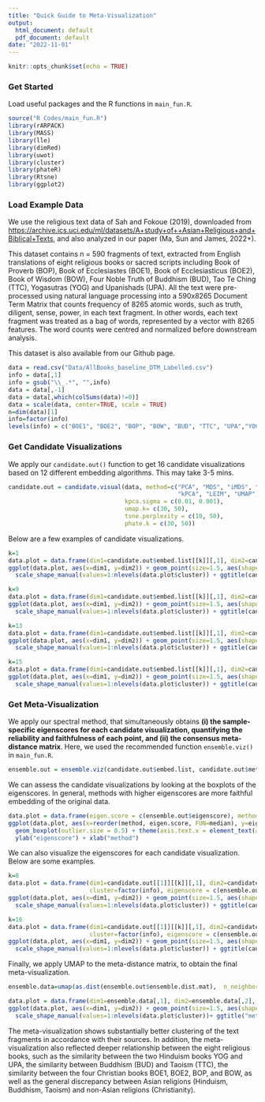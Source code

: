 ```yaml
---
title: "Quick Guide to Meta-Visualization"
output:
  html_document: default
  pdf_document: default
date: "2022-11-01"
---
```


```r
knitr::opts_chunk$set(echo = TRUE)
```

### Get Started

Load useful packages and the R functions in `main_fun.R`.

```r
source("R Codes/main_fun.R")
library(rARPACK)
library(MASS)
library(lle)
library(dimRed)
library(uwot)
library(cluster)
library(phateR)
library(Rtsne)
library(ggplot2)
```

### Load Example Data

We use the religious text data of Sah and Fokoue (2019), downloaded from <https://archive.ics.uci.edu/ml/datasets/A+study+of++Asian+Religious+and+Biblical+Texts>, and also analyzed in our paper (Ma, Sun and James, 2022+). 

This dataset contains n = 590 fragments of text, extracted from English translations of eight religious books or sacred scripts including Book of Proverb (BOP), Book of Ecclesiastes (BOE1), Book of Ecclesiasticus (BOE2), Book of Wisdom (BOW), Four Noble Truth of Buddhism (BUD), Tao Te Ching (TTC), Yogasutras (YOG) and Upanishads (UPA). All the text were pre-processed using natural language processing into a 590x8265 Document Term Matrix that counts frequency of 8265 atomic words, such as truth, diligent, sense, power, in each text fragment. In other words, each text fragment was treated as a bag of words, represented by a vector with 8265 features. The word counts were centred and normalized before downstream analysis.

This dataset is also available from our Github page.

```r
data = read.csv("Data/AllBooks_baseline_DTM_Labelled.csv")
info = data[,1]
info = gsub("\\_.*", "",info)
data = data[,-1]
data = data[,which(colSums(data)!=0)]
data = scale(data, center=TRUE, scale = TRUE)
n=dim(data)[1]
info=factor(info)
levels(info) = c("BOE1", "BOE2", "BOP", "BOW", "BUD", "TTC", "UPA","YOG")
```

### Get Candidate Visualizations

We apply our `candidate.out()` function to get 16 candidate visualizations based on 12 different embedding algorithms. This may take 3-5 mins.

```r
candidate.out = candidate.visual(data, method=c("PCA", "MDS", "iMDS", "Sammon", "LLE", "HLLE","Isomap",
                                                "kPCA", "LEIM", "UMAP", "tSNE","PHATE"),
                                 kpca.sigma = c(0.01, 0.001), 
                                 umap.k= c(30, 50), 
                                 tsne.perplexity = c(10, 50),
                                 phate.k = c(30, 50))
```

Below are a few examples of candidate visualizations.

```r
k=1
data.plot = data.frame(dim1=candidate.out$embed.list[[k]][,1], dim2=candidate.out$embed.list[[k]][,2], cluster=factor(info))
ggplot(data.plot, aes(x=dim1, y=dim2)) + geom_point(size=1.5, aes(shape=cluster, color=cluster)) +
  scale_shape_manual(values=1:nlevels(data.plot$cluster)) + ggtitle(candidate.out$method[k])
```

```r
k=9
data.plot = data.frame(dim1=candidate.out$embed.list[[k]][,1], dim2=candidate.out$embed.list[[k]][,2], cluster=factor(info))
ggplot(data.plot, aes(x=dim1, y=dim2)) + geom_point(size=1.5, aes(shape=cluster, color=cluster)) +
  scale_shape_manual(values=1:nlevels(data.plot$cluster)) + ggtitle(candidate.out$method[k])
```

```r
k=13
data.plot = data.frame(dim1=candidate.out$embed.list[[k]][,1], dim2=candidate.out$embed.list[[k]][,2], cluster=factor(info))
ggplot(data.plot, aes(x=dim1, y=dim2)) + geom_point(size=1.5, aes(shape=cluster, color=cluster)) +
  scale_shape_manual(values=1:nlevels(data.plot$cluster)) + ggtitle(candidate.out$method[k])
```

```r
k=15
data.plot = data.frame(dim1=candidate.out$embed.list[[k]][,1], dim2=candidate.out$embed.list[[k]][,2], cluster=factor(info))
ggplot(data.plot, aes(x=dim1, y=dim2)) + geom_point(size=1.5, aes(shape=cluster, color=cluster)) +
  scale_shape_manual(values=1:nlevels(data.plot$cluster)) + ggtitle(candidate.out$method[k])
```

### Get Meta-Visualization

We apply our spectral method, that simultaneously obtains **(i) the sample-specific eigenscores for each candidate visualization, quantifying the reliability and faithfulness of each point, and (ii) the consensus meta-distance matrix**. Here, we used the recommended function `ensemble.viz()` in `main_fun.R`.

```r
ensemble.out = ensemble.viz(candidate.out$embed.list, candidate.out$method_name)
```

We can assess the candidate visualizations by looking at the boxplots of the eigenscores. In general, methods with higher eigenscores are more faithful embedding of the original data.

```r
data.plot = data.frame(eigen.score = c(ensemble.out$eigenscore), method = rep(candidate.out$method_name, each=n))
ggplot(data.plot, aes(x=reorder(method, eigen.score, FUN=median), y=eigen.score)) +
  geom_boxplot(outlier.size = 0.5) + theme(axis.text.x = element_text(angle = 40, vjust = 1, hjust=1)) +
  ylab("eigenscore") + xlab("method")
```

We can also visualize the eigenscores for each candidate visualization. Below are some examples.

```r
k=8
data.plot = data.frame(dim1=candidate.out[[1]][[k]][,1], dim2=candidate.out[[1]][[k]][,2], 
                       cluster=factor(info), eigenscore = c(ensemble.out[[2]][,k]))
ggplot(data.plot, aes(x=dim1, y=dim2)) + geom_point(size=1.5, aes(shape=cluster, color=eigenscore)) +
  scale_shape_manual(values=1:nlevels(data.plot$cluster)) + ggtitle(candidate.out$method[k])
```

```r
k=16
data.plot = data.frame(dim1=candidate.out[[1]][[k]][,1], dim2=candidate.out[[1]][[k]][,2], 
                       cluster=factor(info), eigenscore = c(ensemble.out[[2]][,k]))
ggplot(data.plot, aes(x=dim1, y=dim2)) + geom_point(size=1.5, aes(shape=cluster, color=eigenscore)) +
  scale_shape_manual(values=1:nlevels(data.plot$cluster)) + ggtitle(candidate.out$method[k])

```

Finally, we apply UMAP to the meta-distance matrix, to obtain the final meta-visualization.

```r
ensemble.data=umap(as.dist(ensemble.out$ensemble.dist.mat),  n_neighbors = 50)

data.plot = data.frame(dim1=ensemble.data[,1], dim2=ensemble.data[,2], cluster=factor(info))
ggplot(data.plot, aes(x=dim1, y=dim2)) + geom_point(size=1.5, aes(shape=cluster, color=cluster)) +
  scale_shape_manual(values=1:nlevels(data.plot$cluster))+ ggtitle("meta-spec")
```


The meta-visualization shows substantially better clustering of the text fragments in accordance with their sources. In addition, the meta-visualization also reflected deeper relationship between the eight religious books, such as the similarity between the two Hinduism books YOG and UPA, the similarity between Buddhism (BUD) and Taoism (TTC), the similarity between the four Christian books BOE1, BOE2, BOP, and BOW, as well as the general discrepancy between Asian religions (Hinduism, Buddhism, Taoism) and non-Asian religions (Christianity).